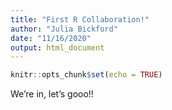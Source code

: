 ```yaml
---
title: "First R Collaboration!"
author: "Julia Bickford"
date: "11/16/2020"
output: html_document
---
```


```r
knitr::opts_chunk$set(echo = TRUE)
```
We're in, let's gooo!!
